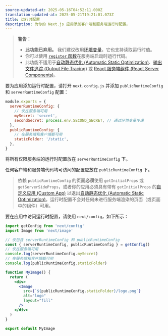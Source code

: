 ```yaml
---
source-updated-at: 2025-05-16T04:52:11.000Z
translation-updated-at: 2025-05-21T19:21:01.073Z
title: 运行时配置
description: 为你的 Next.js 应用添加客户端和服务端运行时配置。
---
```


> **警告：**
>
> - **此功能已弃用。** 我们建议改用[环境变量](/docs/pages/building-your-application/configuring/environment-variables)，它也支持读取运行时值。
> - 你可以使用 [`register` 函数](/docs/app/building-your-application/optimizing/instrumentation)在服务端启动时运行代码。
> - 此功能不适用于[自动静态优化 (Automatic Static Optimization)](/docs/pages/building-your-application/rendering/automatic-static-optimization)、[输出文件追踪 (Output File Tracing)](/docs/pages/api-reference/next-config-js/output#automatically-copying-traced-files) 或 [React 服务端组件 (React Server Components)](/docs/app/building-your-application/rendering/server-components)。

要为应用添加运行时配置，请打开 `next.config.js` 并添加 `publicRuntimeConfig` 和 `serverRuntimeConfig` 配置：

```js filename="next.config.js"
module.exports = {
  serverRuntimeConfig: {
    // 仅在服务端可用
    mySecret: 'secret',
    secondSecret: process.env.SECOND_SECRET, // 通过环境变量传递
  },
  publicRuntimeConfig: {
    // 在服务端和客户端都可用
    staticFolder: '/static',
  },
}
```

将所有仅限服务端的运行时配置放在 `serverRuntimeConfig` 下。

任何客户端和服务端代码均可访问的配置应放在 `publicRuntimeConfig` 下。

> 依赖 `publicRuntimeConfig` 的页面**必须**使用 `getInitialProps` 或 `getServerSideProps`，或者你的应用必须具有带有 `getInitialProps` 的[自定义应用 (Custom App)](/docs/pages/building-your-application/routing/custom-app) 以退出[自动静态优化 (Automatic Static Optimization)](/docs/pages/building-your-application/rendering/automatic-static-optimization)。运行时配置不会对任何未进行服务端渲染的页面（或页面中的组件）可用。

要在应用中访问运行时配置，请使用 `next/config`，如下所示：

```jsx
import getConfig from 'next/config'
import Image from 'next/image'

// 仅包含 serverRuntimeConfig 和 publicRuntimeConfig
const { serverRuntimeConfig, publicRuntimeConfig } = getConfig()
// 仅在服务端可用
console.log(serverRuntimeConfig.mySecret)
// 在服务端和客户端都可用
console.log(publicRuntimeConfig.staticFolder)

function MyImage() {
  return (
    <div>
      <Image
        src={`${publicRuntimeConfig.staticFolder}/logo.png`}
        alt="logo"
        layout="fill"
      />
    </div>
  )
}

export default MyImage
```